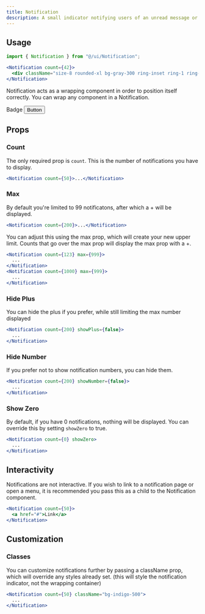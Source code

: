```yaml
---
title: Notification
description: A small indicator notifying users of an unread message or event.
---
```



<div className="flex flex-wrap gap-2">
  <div className="space-x-6">
    <Notification count={50}>
      <div className="size-8 rounded-xl bg-gray-300 ring-1 ring-inset ring-gray-400/50"></div>
    </Notification>
    <Notification count={100}>
      <div className="size-8 rounded-xl bg-gray-300 ring-1 ring-inset ring-gray-400/50"></div>
    </Notification>
    <Notification count={50} showNumber={false}>
      <div className="size-8 rounded-xl bg-gray-300 ring-1 ring-inset ring-gray-400/50"></div>
    </Notification>
  </div>
</div>

## Usage

```jsx
import { Notification } from "@/ui/Notification";
```

```jsx
<Notification count={42}>
  <div className="size-8 rounded-xl bg-gray-300 ring-inset ring-1 ring-gray-400/50"></div>
</Notification>
```

Notification acts as a wrapping component in order to position itself correctly. You can wrap any component in a Notification.

<div className="flex flex-wrap gap-2">
  <div className="space-x-6">
    <Notification count={50}>
      <Bell01Icon className="size-6 text-gray-600" />
    </Notification>
    <Notification count={50}>
      <Badge>Badge</Badge>
    </Notification>
    <Notification count={50}>
      <Button>Button</Button>
    </Notification>
  </div>
</div>

## Props

### Count

The only required prop is `count`. This is the number of notifications you have to display.

<div className="flex flex-wrap gap-2">
  <Notification count={50}>
    <div className="size-8 rounded-xl bg-gray-300 ring-1 ring-inset ring-gray-400/50"></div>
  </Notification>
</div>

```jsx
<Notification count={50}>...</Notification>
```

### Max

By default you're limited to 99 notificatons, after which a + will be displayed.

<div className="flex flex-wrap gap-2">
  <Notification count={200}>
    <div className="size-8 rounded-xl bg-gray-300 ring-1 ring-inset ring-gray-400/50"></div>
  </Notification>
</div>

```jsx
<Notification count={200}>...</Notification>
```

You can adjust this using the max prop, which will create your new upper limit. Counts that go over the max prop will display the max prop with a +.

<div className="flex flex-wrap gap-2">
  <div className="space-x-6">
    <Notification count={123} max={999}>
      <div className="size-8 rounded-xl bg-gray-300 ring-1 ring-inset ring-gray-400/50"></div>
    </Notification>
    <Notification count={1000} max={999}>
      <div className="size-8 rounded-xl bg-gray-300 ring-1 ring-inset ring-gray-400/50"></div>
    </Notification>
  </div>
</div>

```jsx
<Notification count={123} max={999}>
  ...
</Notification>
<Notification count={1000} max={999}>
  ...
</Notification>
```

### Hide Plus

You can hide the plus if you prefer, while still limiting the max number displayed

<div className="flex flex-wrap gap-2">
  <Notification count={200} showPlus={false}>
    <div className="size-8 rounded-xl bg-gray-300 ring-1 ring-inset ring-gray-400/50"></div>
  </Notification>
</div>

```jsx
<Notification count={200} showPlus={false}>
  ...
</Notification>
```

### Hide Number

If you prefer not to show notification numbers, you can hide them.

<div className="flex flex-wrap gap-2">
  <Notification count={200} showNumber={false}>
    <div className="size-8 rounded-xl bg-gray-300 ring-1 ring-inset ring-gray-400/50"></div>
  </Notification>
</div>

```jsx
<Notification count={200} showNumber={false}>
  ...
</Notification>
```

### Show Zero

By default, if you have 0 notifications, nothing will be displayed. You can override this by setting `showZero` to true.

<div className="flex flex-wrap gap-2">
  <Notification count={0} showZero>
    <div className="size-8 rounded-xl bg-gray-300 ring-1 ring-inset ring-gray-400/50"></div>
  </Notification>
</div>

```jsx
<Notification count={0} showZero>
  ...
</Notification>
```

## Interactivity

Notifications are not interactive. If you wish to link to a notification page or open a menu, it is recommended you pass this as a child to the Notification component.

<div className="flex flex-wrap gap-2">
  <Notification count={50}>
    <a href="#">
      <div className="size-8 rounded-xl bg-gray-300 ring-1 ring-inset ring-gray-400/50"></div>
    </a>
  </Notification>
</div>

```jsx
<Notification count={50}>
  <a href="#">Link</a>
</Notification>
```

## Customization

### Classes

You can customize notifications further by passing a className prop, which will override any styles already set. (this will style the notification indicator, not the wrapping container)

<div className="flex flex-wrap gap-2">
  <Notification count={50} className="bg-indigo-500">
    <div className="size-8 rounded-xl bg-gray-300 ring-1 ring-inset ring-gray-400/50"></div>
  </Notification>
</div>

```jsx
<Notification count={50} className="bg-indigo-500">
  ...
</Notification>
```
